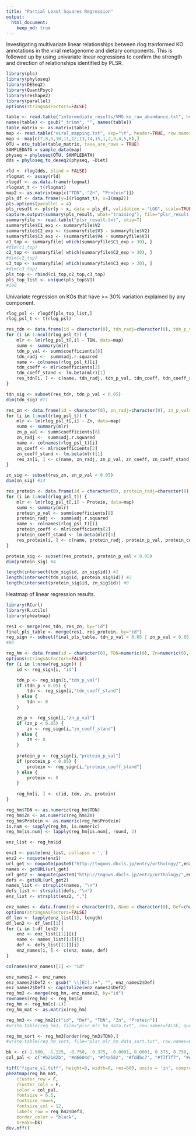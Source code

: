 ```yaml
---
title: "Partial Least Squares Regression"
output:
  html_document:
    keep_md: true
---
```


Investigating multivariate linear relationships between rlog tranformed KO annotations in the viral metagenome and dietary components. This is followed up by using univariate linear regressions to confirm the strength and direction of relationships identified by PLSR.

```r
library(pls)
library(phyloseq)
library(DESeq2)
library(QuantPsyc)
library(reshape2)
library(parallel)
options(stringsAsFactors=FALSE)

table <- read.table("intermediate_results/VMG.ko_raw_abundance.txt", header=TRUE, comment.char="", skip=1, row.names=1, sep="\t")
names(table) <- gsub("_trimm", "", names(table))
table_matrix <- as.matrix(table)
map <- read.table("viral_mapping.txt", sep="\t", header=TRUE, row.names=1)
map <- map[c(7,8,9,10,11,12,13,14,15,1,2,3,4,5,6),]
OTU = otu_table(table_matrix, taxa_are_rows = TRUE)
SAMPLEDATA = sample_data(map)
physeq = phyloseq(OTU, SAMPLEDATA)
dds = phyloseq_to_deseq2(physeq, ~Diet)

rld <- rlog(dds, blind = FALSE)
rlogmat <- assay(rld)
rlogdf <- as.data.frame(rlogmat)
rlogmat_t <- t(rlogmat)
map2 <- as.matrix(map[c("TDN", "Zn", "Protein")])
pls_df <- data.frame(y=I(rlogmat_t), x=I(map2))
pls.options(parallel = 4)
pls_result <- plsr(y ~ x, data = pls_df, validation = "LOO", scale=TRUE)
capture.output(summary(pls_result, what="training"), file="plsr_result.txt")
summaryfile <- read.table("plsr_result.txt", skip=7)
summaryfile$C1_exp <- summaryfile$V2
summaryfile$C2_exp <- (summaryfile$V3 - summaryfile$V2)
summaryfile$C3_exp <- (summaryfile$V4 - summaryfile$V3)
c1_top <- summaryfile[ which(summaryfile$C1_exp > 30), ]
#dim(c1_top)
c2_top <- summaryfile[ which(summaryfile$C2_exp > 30), ]
#dim(c2_top)
c3_top <- summaryfile[ which(summaryfile$C3_exp > 30), ]
#dim(c3_top)
pls_top <- rbind(c1_top,c2_top,c3_top)
pls_top_list <- unique(pls_top$V1)
#100
```

Univariate regression on KOs that have >= 30% variation explained by any component.

```r
rlog_psl <- rlogdf[pls_top_list,]
rlog_psl_t <- t(rlog_psl)

res_tdn <- data.frame(id = character(0), tdn_radj=character(0), tdn_p_val=character(0), tdn_coeff=character(0), tdn_coeff_stand=character(0))
for (i in 1:ncol(rlog_psl_t)) {
	mlr <- lm(rlog_psl_t[,i] ~ TDN, data=map)
	summ <- summary(mlr)
	tdn_p_val <- summ$coefficients[8]
	tdn_radj <-  summ$adj.r.squared
	name <- colnames(rlog_psl_t)[i]
	tdn_coeff <- mlr$coefficients[2]
	tdn_coeff_stand <- lm.beta(mlr)[1]
	res_tdn[i, ] <- c(name, tdn_radj, tdn_p_val, tdn_coeff, tdn_coeff_stand)
}

tdn_sig <- subset(res_tdn, tdn_p_val < 0.05)
dim(tdn_sig) #71

res_zn <- data.frame(id = character(0), zn_radj=character(0), zn_p_val=character(0), zn_coeff=character(0), zn_coeff_stand=character(0))
for (i in 1:ncol(rlog_psl_t)) {
	mlr <- lm(rlog_psl_t[,i] ~ Zn, data=map)
	summ <- summary(mlr)
	zn_p_val <- summ$coefficients[8]
	zn_radj <-  summ$adj.r.squared
	name <- colnames(rlog_psl_t)[i]
	zn_coeff <- mlr$coefficients[2]
	zn_coeff_stand <- lm.beta(mlr)[1]
	res_zn[i, ] <- c(name, zn_radj, zn_p_val, zn_coeff, zn_coeff_stand)
}

zn_sig <- subset(res_zn, zn_p_val < 0.05)
dim(zn_sig) #14

res_protein <- data.frame(id = character(0), protein_radj=character(0), protein_p_val=character(0), protein_coeff=character(0), protein_coeff_stand=character(0))
for (i in 1:ncol(rlog_psl_t)) {
	mlr <- lm(rlog_psl_t[,i] ~ Protein, data=map)
	summ <- summary(mlr)
	protein_p_val <- summ$coefficients[8]
	protein_radj <-  summ$adj.r.squared
	name <- colnames(rlog_psl_t)[i]
	protein_coeff <- mlr$coefficients[2]
	protein_coeff_stand <- lm.beta(mlr)[1]
	res_protein[i, ] <- c(name, protein_radj, protein_p_val, protein_coeff, protein_coeff_stand)
}

protein_sig <- subset(res_protein, protein_p_val < 0.05)
dim(protein_sig) #4

length(intersect(tdn_sig$id, zn_sig$id)) #1
length(intersect(tdn_sig$id, protein_sig$id)) #2
length(intersect(protein_sig$id, zn_sig$id)) #0

```

Heatmap of linear regression results.

```r
library(RCurl)
library(R.utils)
library(pheatmap)

res1 <- merge(res_tdn, res_zn, by="id")
final_pls_table <- merge(res1, res_protein, by="id")
reg_sign <- subset(final_pls_table, tdn_p_val < 0.05 | zn_p_val < 0.05 | protein_p_val < 0.05)
#86

reg_hm <- data.frame(id = character(0), TDN=numeric(0), Zn=numeric(0), Protein=numeric(0))
options(stringsAsFactors=FALSE)
for (i in 1:nrow(reg_sign)) {
	id <- reg_sign[i, "id"]

	tdn_p <- reg_sign[i,"tdn_p_val"]
	if (tdn_p < 0.05) {
		tdn <- reg_sign[i,"tdn_coeff_stand"]
	} else {
		tdn <- 0
	}

	zn_p <- reg_sign[i,"zn_p_val"]
	if (zn_p < 0.05) {
		zn <- reg_sign[i,"zn_coeff_stand"]
	} else {
		zn <- 0
	}
	
	protein_p <- reg_sign[i,"protein_p_val"]
	if (protein_p < 0.05) {
		protein <- reg_sign[i,"protein_coeff_stand"]
	} else {
		protein <- 0
	}
	
	reg_hm[i, ] <- c(id, tdn, zn, protein)
}

reg_hm$TDN <- as.numeric(reg_hm$TDN)
reg_hm$Zn <- as.numeric(reg_hm$Zn)
reg_hm$Protein <- as.numeric(reg_hm$Protein)
is.num <- sapply(reg_hm, is.numeric)
reg_hm[is.num] <- lapply(reg_hm[is.num], round, 3)

enz_list <- reg_hm$id

enz1 <- paste(enz_list, collapse = ',')
enz2 <- noquote(enz1)
url_get <- noquote(paste0("http://togows.dbcls.jp/entry/orthology/",enz2,"/name"))
names <- getURL(url_get)
url_get2 <- noquote(paste0("http://togows.dbcls.jp/entry/orthology/",enz2,"/definition"))
defs <- getURL(url_get2)
names_list <- strsplit(names, "\n")
defs_list <- strsplit(defs, "\n")
enz_list <- strsplit(enz2, ",")

enz_names <- data.frame(id = character(0), Name = character(0), Def=character(0))	
options(stringsAsFactors=FALSE)
df_len <- lapply(enz_list[1], length)
df_len2 <- df_len[[1]]
for (i in 1:df_len2) {
	enz <- enz_list[[1]][i]
	name <- names_list[[1]][i]
	def <- defs_list[[1]][i]	
	enz_names[i, ] <- c(enz, name, def)
}

colnames(enz_names)[1] <- "id"

enz_names2 <- enz_names
enz_names2$Def2 <- gsub(" \\[EC(.)+", "", enz_names2$Def)
enz_names2$Def3 <- capitalize(enz_names2$Def2)
reg_hm2 <- merge(reg_hm, enz_names2, by="id")
rownames(reg_hm) <- reg_hm$id
reg_hm <- reg_hm[c(-1)]
reg_hm_mat <- as.matrix(reg_hm)

reg_hm3 <- reg_hm2[c("id", "Def", "TDN", "Zn", "Protein")]
#write.table(reg_hm3, file="plsr_mlr_hm_data.txt", row.names=FALSE, quote=FALSE, sep="\t")

reg_hm_sort <- reg_hm3[order(reg_hm3$TDN),]
#write.table(reg_hm_sort, file="plsr_mlr_hm_data_sort.txt", row.names=FALSE, quote=FALSE, sep="\t")

bk <- c(-1.500, -1.125, -0.750, -0.375, -0.0001, 0.0001, 0.375, 0.750, 1.125, 1.500)  
col_pal <- c("#b2182b", "#d6604d", "#f4a582", "#fddbc7", "#f7f7f7", "#d1e5f0", "#92c5de", "#4393c3", "#2166ac")

tiff("figure_s1.tiff", height=8, width=6, res=600, units = 'in', compression=c("lzw"))
pheatmap(reg_hm_mat, 
	cluster_row = F,
    cluster_cols = F,
    color = col_pal,
    fontsize = 6.5,
    fontsize_row=6, 
    fontsize_col = 12,
    labels_row = reg_hm2$Def3,
    border_color = "black",
    breaks=bk)
dev.off()
```
